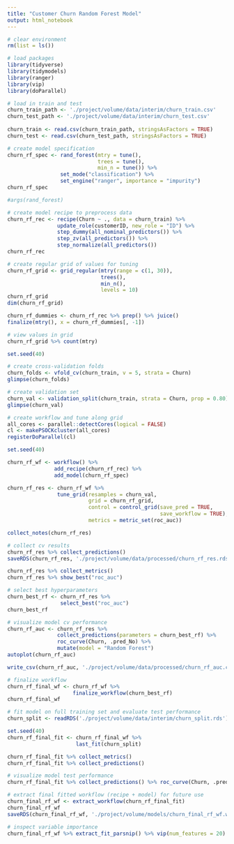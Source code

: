 ```yaml
---
title: "Customer Churn Random Forest Model"
output: html_notebook
---
```


```r
# clear environment
rm(list = ls())

# load packages
library(tidyverse)
library(tidymodels)
library(ranger)
library(vip)
library(doParallel)
```

```r
# load in train and test
churn_train_path <- './project/volume/data/interim/churn_train.csv'
churn_test_path <- './project/volume/data/interim/churn_test.csv'
  
churn_train <- read.csv(churn_train_path, stringsAsFactors = TRUE)
churn_test <- read.csv(churn_test_path, stringsAsFactors = TRUE)
```

```r
# create model specification
churn_rf_spec <- rand_forest(mtry = tune(),
                             trees = tune(),
                             min_n = tune()) %>%
                 set_mode("classification") %>%
                 set_engine("ranger", importance = "impurity")
churn_rf_spec

#args(rand_forest)
```

```r
# create model recipe to preprocess data
churn_rf_rec <- recipe(Churn ~ ., data = churn_train) %>%
                update_role(customerID, new_role = "ID") %>%
                step_dummy(all_nominal_predictors()) %>%
                step_zv(all_predictors()) %>%
                step_normalize(all_predictors())
churn_rf_rec
```

```r
# create regular grid of values for tuning
churn_rf_grid <- grid_regular(mtry(range = c(1, 30)),
                              trees(),
                              min_n(),
                              levels = 10)
churn_rf_grid
dim(churn_rf_grid)
```

```r
churn_rf_dummies <- churn_rf_rec %>% prep() %>% juice()
finalize(mtry(), x = churn_rf_dummies[, -1])
```


```r
# view values in grid
churn_rf_grid %>% count(mtry)
```

```r
set.seed(40)

# create cross-validation folds
churn_folds <- vfold_cv(churn_train, v = 5, strata = Churn)
glimpse(churn_folds)

# create validation set
churn_val <- validation_split(churn_train, strata = Churn, prop = 0.80)
glimpse(churn_val)
```

```r
# create workflow and tune along grid
all_cores <- parallel::detectCores(logical = FALSE)
cl <- makePSOCKcluster(all_cores)
registerDoParallel(cl)

set.seed(40)

churn_rf_wf <- workflow() %>%
               add_recipe(churn_rf_rec) %>%
               add_model(churn_rf_spec)

churn_rf_res <- churn_rf_wf %>%
                tune_grid(resamples = churn_val,
                          grid = churn_rf_grid,
                          control = control_grid(save_pred = TRUE,
                                                 save_workflow = TRUE),
                          metrics = metric_set(roc_auc))
```

```r
collect_notes(churn_rf_res)
```

```r
# collect cv results
churn_rf_res %>% collect_predictions()
saveRDS(churn_rf_res, './project/volume/data/processed/churn_rf_res.rds')

churn_rf_res %>% collect_metrics()
churn_rf_res %>% show_best("roc_auc")

# select best hyperparameters
churn_best_rf <- churn_rf_res %>%
                 select_best("roc_auc")
churn_best_rf
```

```r
# visualize model cv performance
churn_rf_auc <- churn_rf_res %>%
                collect_predictions(parameters = churn_best_rf) %>%
                roc_curve(Churn, .pred_No) %>%
                mutate(model = "Random Forest")
autoplot(churn_rf_auc)

write_csv(churn_rf_auc, './project/volume/data/processed/churn_rf_auc.csv')
```

```r
# finalize workflow
churn_rf_final_wf <- churn_rf_wf %>%
                     finalize_workflow(churn_best_rf)
churn_rf_final_wf
```

```r
# fit model on full training set and evaluate test performance
churn_split <- readRDS('./project/volume/data/interim/churn_split.rds')

set.seed(40)
churn_rf_final_fit <- churn_rf_final_wf %>%
                      last_fit(churn_split)

churn_rf_final_fit %>% collect_metrics()
churn_rf_final_fit %>% collect_predictions()
```

```r
# visualize model test performance
churn_rf_final_fit %>% collect_predictions() %>% roc_curve(Churn, .pred_No) %>% autoplot()
```

```r
# extract final fitted workflow (recipe + model) for future use
churn_final_rf_wf <- extract_workflow(churn_rf_final_fit)
churn_final_rf_wf
saveRDS(churn_final_rf_wf, './project/volume/models/churn_final_rf_wf.wf')
```

```r
# inspect variable importance
churn_final_rf_wf %>% extract_fit_parsnip() %>% vip(num_features = 20)
```

